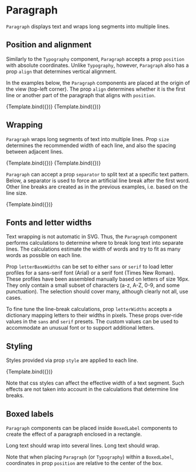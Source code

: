 
<Meta title="Addons/Annotation/Paragraph" />

# Paragraph


`Paragraph` displays text and wraps long segments into multiple lines.

<ArgsTable of={Paragraph} />

## Position and alignment

Similarly to the `Typography` component, `Paragraph` accepts a prop `position` with absolute coordinates.
Unlike `Typography`, however, `Paragraph` also has a prop `align` that determines vertical alignment.

In the examples below, the `Paragraph` components are placed at the origin of the view (top-left corner).
The prop `align` determines whether it is the first line or another part of the paragraph
that aligns with `position`.

<Canvas>
    <Story
        name="top alignment"
        args={{
            position: [0, 0],
            size: [100, 26],
            align: 0,
            children: 'Long text should wrap.',
        }}
        component={Paragraph}
        decorators={[ChartDecorator]}
    >
        {Template.bind({})}
    </Story>
    <Story
        name="middle alignment"
        args={{
            position: [0, 0],
            size: [100, 26],
            align: 0.5,
            children: 'Long text should wrap.',
        }}
        component={Paragraph}
        decorators={[ChartDecorator]}
    >
        {Template.bind({})}
    </Story>
</Canvas>

## Wrapping

`Paragraph` wraps long segments of text into multiple lines.
Prop `size` determines the recommended width of each line, and also the spacing between adjacent lines.

<Canvas>
    <Story
        name="wrapping, wide"
        args={{
            position: [0, 0],
            size: [180, 22],
            align: 0,
            children: 'Long text should wrap into several lines.',
        }}
        component={Paragraph}
        decorators={[ChartDecorator]}
    >
        {Template.bind({})}
    </Story>
    <Story
        name="wrapping, narrow"
        args={{
            position: [0, 0],
            size: [80, 28],
            align: 0,
            children: 'Long text should wrap into several lines.',
        }}
        component={Paragraph}
        decorators={[ChartDecorator]}
    >
        {Template.bind({})}
    </Story>
</Canvas>

`Paragraph` can accept a prop `separator` to split text at a specific text pattern.
Below, a separator is used to force an artificial line break after the first word.
Other line breaks are created as in the previous examples, i.e. based on the line size.

<Canvas>
    <Story
        name="wrapping, delimiter"
        args={{
            position: [0, 0],
            size: [180, 22],
            align: 0,
            separator: '\n',
            children: 'Long\ntext should wrap into several lines.',
        }}
        component={Paragraph}
        decorators={[ChartDecorator]}
    >
        {Template.bind({})}
    </Story>
</Canvas>

## Fonts and letter widths

Text wrapping is not automatic in SVG. Thus, the `Paragraph` component performs
calculations to determine where to break long text into separate lines.
The calculations estimate the width of words and try to fit as many words as possible on each line.

Prop `letterBaseWidths` can be set to either `sans` or `serif` to load letter profiles for a sans-serif font
(Arial) or a serif font (Times New Roman).
These profiles have been assembled manually based on letters of size 16px.
They only contain a small subset of characters (a-z, A-Z, 0-9, and some punctuation).
The selection should cover many, although clearly not all, use cases.

To fine tune the line-break calculations, prop `letterWidths` accepts a dictionary mapping letters
to their widths in pixels. These props over-ride values in the `sans` and `serif` presets.
The custom values can be used to accommodate an unusual font or to support additional letters.

## Styling

Styles provided via prop `style` are applied to each line.

<Canvas>
    <Story
        name="centered"
        args={{
            position: [120, 60],
            size: [180, 22],
            align: 0,
            children: 'Long text should wrap into several lines.',
            style: { fontWeight: 600, textAnchor: 'middle' },
        }}
        component={Paragraph}
        decorators={[ChartDecorator]}
    >
        {Template.bind({})}
    </Story>
</Canvas>

Note that css styles can affect the effective width of a text segment.
Such effects are not taken into account in the calculations that determine line breaks.

## Boxed labels

`Paragraph` components can be placed inside `BoxedLabel` components to create
the effect of a paragraph enclosed in a rectangle.

<Canvas>
    <Story name="boxed label">
        <Chart size={[400, 300]} padding={[40, 40, 40, 40]} style={{ display: 'inline-block' }}>
            <Surface variant={'inner'} />
            <BoxedLabel
                position={[0.5, 0.5]}
                positionUnits={'relative'}
                size={[200, 100]}
                sizeUnits={'absolute'}
                boxStyle={{ fill: '#ffffff', stroke: '#222222', strokeWidth: 1 }}
                rx={8}
                ry={8}
            >
                <Paragraph
                    position={[-85, 0]}
                    size={[190, 22]}
                    align={0.5}
                    style={{ textAnchor: 'start', dominantBaseline: 'middle' }}
                >
                    Long text should wrap into several lines. Long text should wrap.
                </Paragraph>
            </BoxedLabel>
        </Chart>
    </Story>
</Canvas>

Note that when placing `Paragraph` (or `Typography`) within a `BoxedLabel`, coordinates in prop `position` are relative to the center of the box.
